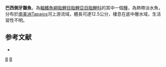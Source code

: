 {{Speciesbox 
| taxon = Bryconexodon juruenae
| status = NE
| status_system = IUCN3.1
| authority =  [[Géry|Géry]], 1980
| synonyms = 
}}
'''巴西側牙齧魚'''，為[[輻鰭魚綱|輻鰭魚綱]][[脂鯉目|脂鯉目]][[脂鯉亞目|脂鯉亞目]][[脂鯉科|脂鯉科]]的其中一個[[種|種]]，為熱帶淡水魚，分布於[[南美洲|南美洲]]Tapajos河上游流域，體長可達12.5公分，棲息在底中層水域，生活習性不明。

==参考文献==
{{refbegin}}
*{{FishBase_species|genus=Bryconexodon|species=juruenae|year=2013|month=10}}
{{refend}}

{{Taxonbar|from=Q5547721}}

[[Category:側牙齧魚屬|B]]
[[Category:1980年描述的鱼类|B]]


{{魚類小作品}}